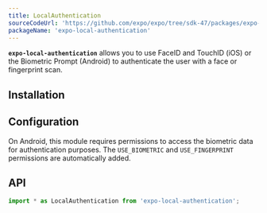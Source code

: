 ```yaml
---
title: LocalAuthentication
sourceCodeUrl: 'https://github.com/expo/expo/tree/sdk-47/packages/expo-local-authentication'
packageName: 'expo-local-authentication'
---
```



**`expo-local-authentication`** allows you to use FaceID and TouchID (iOS) or the Biometric Prompt (Android) to authenticate the user with a face or fingerprint scan.

<PlatformsSection android emulator ios simulator />

## Installation

<APIInstallSection />

## Configuration

On Android, this module requires permissions to access the biometric data for authentication purposes. The `USE_BIOMETRIC` and `USE_FINGERPRINT` permissions are automatically added.

## API

```js
import * as LocalAuthentication from 'expo-local-authentication';
```

<APISection packageName="expo-local-authentication" apiName="LocalAuthentication" />
